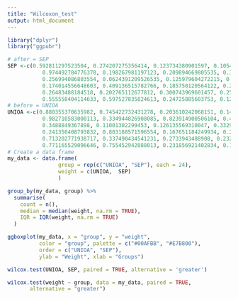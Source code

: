 ```yaml
---
title: "Wilcoxon_test"
output: html_document
---
```


```r
library("dplyr")
library("ggpubr")
```


```r
# after = SEP
SEP <-c(0.592811297523504, 0.274207275356414, 0.123734380901597, 0.105473638730728,
           0.974492784776378, 0.198267981197123, 0.209894669805535, 0.381324909980299,
           0.256994086803554, 0.0624391209526535, 0.125979604272215, 0.147526780777101,
           0.174014556648603, 0.409136515782766, 0.185750120564122, 0.227929091523743,
           0.26483488184518, 0.202765112677812, 0.300743969601457, 0.252972360320964,
           0.555558404114633, 0.597527835824613, 0.24725885603753, 0.122990628181553)
# before = UNIOA
UNIOA <-c(0.880355370635982, 0.745422732431278, 0.203610242068151, 0.149415148908378,
           0.982710583000113, 0.334944826908085, 0.823914900506104, 0.423326229721561, 
           0.3488849367898, 0.11001302299453, 0.126135569310047, 0.332949428618834, 
           0.241350408793832, 0.803188571596554, 0.167651184249934, 0.266041774395902, 
           0.713202771938717, 0.337490434541231, 0.2733943488908, 0.232000995367849, 
           0.771165529096646, 0.755452942088013, 0.231856921402834, 0.112681340696073)
# Create a data frame
my_data <- data.frame( 
                group = rep(c("UNIOA", "SEP"), each = 24),
                weight = c(UNIOA,  SEP)
                )
```

```r

group_by(my_data, group) %>%
  summarise(
    count = n(),
    median = median(weight, na.rm = TRUE),
    IQR = IQR(weight, na.rm = TRUE)
  )
```
```r
ggboxplot(my_data, x = "group", y = "weight", 
          color = "group", palette = c("#00AFBB", "#E7B800"),
          order = c("UNIOA", "SEP"),
          ylab = "Weight", xlab = "Groups")
```


```r
wilcox.test(UNIOA, SEP, paired = TRUE, alternative = 'greater')
```


```r
wilcox.test(weight ~ group, data = my_data, paired = TRUE,
       alternative = "greater")
```





















